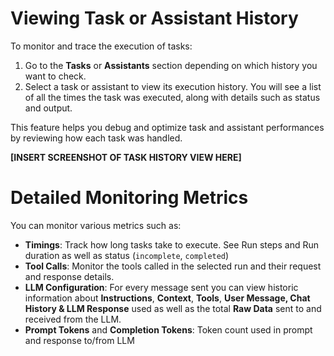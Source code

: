 # **Viewing Task or Assistant History**

To monitor and trace the execution of tasks:

1. Go to the **Tasks** or **Assistants** section depending on which history you want to check.
2. Select a task or assistant to view its execution history. You will see a list of all the times the task was executed, along with details such as status and output.

This feature helps you debug and optimize task and assistant performances by reviewing how each task was handled.

**[INSERT SCREENSHOT OF TASK HISTORY VIEW HERE]**

# **Detailed Monitoring Metrics**

You can monitor various metrics such as:

- **Timings**: Track how long tasks take to execute. See Run steps and Run duration as well as status (`incomplete`, `completed`)
- **Tool Calls**: Monitor the tools called in the selected run and their request and response details.
- **LLM Configuration**: For every message sent you can view historic information about **Instructions**, **Context**, **Tools**, **User Message, Chat History & LLM Response** used as well as the total **Raw Data** sent to and received from the LLM.
- **Prompt Tokens** and **Completion Tokens**: Token count used in prompt and response to/from LLM